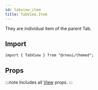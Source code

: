 ```yaml
---
id: tabview_item
title: TabView.Item
---
```



<IconsStyle />

They are individual item of the parent Tab.

## Import

```tsx
import { TabView } from "@rneui/themed";
```

## Props

:::note
Includes all [View](https://reactnative.dev/docs/view#props) props.
:::
